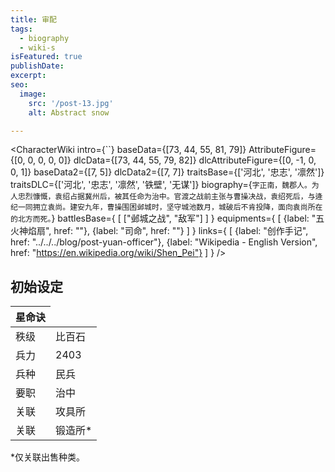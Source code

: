 ```yaml
---
title: 审配
tags:
  - biography
  - wiki-s
isFeatured: true
publishDate:
excerpt:
seo:
  image:
    src: '/post-13.jpg'
    alt: Abstract snow

---
```



<CharacterWiki
  intro={``}
  baseData={[73, 44, 55, 81, 79]}
  AttributeFigure={[0, 0, 0, 0, 0]}
  dlcData={[73, 44, 55, 79, 82]}
  dlcAttributeFigure={[0, -1, 0, 0, 1]}
  baseData2={[7, 5]}
  dlcData2={[7, 7]}
  traitsBase={['河北', '忠志', '凛然']}
  traitsDLC={['河北', '忠志', '凛然', '铁壁', '无谋']}
  biography={`字正南，魏郡人。为人忠烈慷慨，袁绍占据冀州后，被其任命为治中。官渡之战前主张与曹操决战，袁绍死后，与逄纪一同拥立袁尚。建安九年，曹操围困邺城时，坚守城池数月，城破后不肯投降，面向袁尚所在的北方而死。`}
  battlesBase={
    [
      ["邺城之战", "敌军"]
    ]
  }
  equipments={
    [
      {label: "五火神焰扇", href: ""},
      {label: "司命", href: ""}
    ]
  }
  links={
    [
      {label: "创作手记", href: "../../../blog/post-yuan-officer"},
      {label: "Wikipedia - English Version", href: "https://en.wikipedia.org/wiki/Shen_Pei"}
    ]
  }
/>


<h2 class="bg-blue-100 text-blue-800 text-2xl font-bold px-2.5 pt-1.5 rounded-sm dark:bg-blue-200 dark:text-blue-800 inline-block">初始设定</h2>


<table class='border-2 w-[360px]'>
  <thead>
    <tr class='border-1'>
      <th>星命诀</th>
    </tr>
  </thead>
  <tr>
    <td class='border-1'>秩级</td>
    <td>比百石</td>
  </tr>
  <tr>
    <td class='border-1'>兵力</td>
    <td>2403</td>
  </tr>
  <tr>
    <td class='border-1'>兵种</td>
    <td>民兵</td>
  </tr>
  <tr>
    <td class='border-1'>要职</td>
    <td>治中</td>
  </tr>
  <tr>
    <td class='border-1'>关联</td>
    <td>攻具所</td>
  </tr>
  <tr>
    <td class='border-1'>关联</td>
    <td>锻造所*</td>
  </tr>
</table>
*仅关联出售种类。

